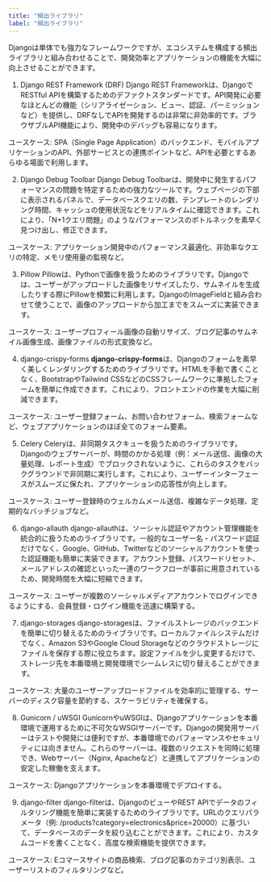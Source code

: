 ```yaml
---
title: "頻出ライブラリ"
label: "頻出ライブラリ"
---
```


Djangoは単体でも強力なフレームワークですが、エコシステムを構成する頻出ライブラリと組み合わせることで、開発効率とアプリケーションの機能を大幅に向上させることができます。

1. Django REST Framework (DRF)
Django REST Frameworkは、DjangoでRESTful APIを構築するためのデファクトスタンダードです。API開発に必要なほとんどの機能（シリアライゼーション、ビュー、認証、パーミッションなど）を提供し、DRFなしでAPIを開発するのは非常に非効率的です。ブラウザブルAPI機能により、開発中のデバッグも容易になります。

ユースケース: SPA（Single Page Application）のバックエンド、モバイルアプリケーションのAPI、外部サービスとの連携ポイントなど、APIを必要とするあらゆる場面で利用します。

2. Django Debug Toolbar
Django Debug Toolbarは、開発中に発生するパフォーマンスの問題を特定するための強力なツールです。ウェブページの下部に表示されるパネルで、データベースクエリの数、テンプレートのレンダリング時間、キャッシュの使用状況などをリアルタイムに確認できます。これにより、「N+1クエリ問題」のようなパフォーマンスのボトルネックを素早く見つけ出し、修正できます。

ユースケース: アプリケーション開発中のパフォーマンス最適化、非効率なクエリの特定、メモリ使用量の監視など。

3. Pillow
Pillowは、Pythonで画像を扱うためのライブラリです。Djangoでは、ユーザーがアップロードした画像をリサイズしたり、サムネイルを生成したりする際にPillowを頻繁に利用します。DjangoのImageFieldと組み合わせて使うことで、画像のアップロードから加工までをスムーズに実装できます。

ユースケース: ユーザープロフィール画像の自動リサイズ、ブログ記事のサムネイル画像生成、画像ファイルの形式変換など。

4. django-crispy-forms
**django-crispy-forms**は、Djangoのフォームを素早く美しくレンダリングするためのライブラリです。HTMLを手動で書くことなく、BootstrapやTailwind CSSなどのCSSフレームワークに準拠したフォームを簡単に作成できます。これにより、フロントエンドの作業を大幅に削減できます。

ユースケース: ユーザー登録フォーム、お問い合わせフォーム、検索フォームなど、ウェブアプリケーションのほぼ全てのフォーム要素。

5. Celery
Celeryは、非同期タスクキューを扱うためのライブラリです。Djangoのウェブサーバーが、時間のかかる処理（例：メール送信、画像の大量処理、レポート生成）でブロックされないように、これらのタスクをバックグラウンドで非同期に実行します。これにより、ユーザーインターフェースがスムーズに保たれ、アプリケーションの応答性が向上します。

ユースケース: ユーザー登録時のウェルカムメール送信、複雑なデータ処理、定期的なバッチジョブなど。

6. django-allauth
django-allauthは、ソーシャル認証やアカウント管理機能を統合的に扱うためのライブラリです。一般的なユーザー名・パスワード認証だけでなく、Google、GitHub、Twitterなどのソーシャルアカウントを使った認証機能も簡単に実装できます。アカウント登録、パスワードリセット、メールアドレスの確認といった一連のワークフローが事前に用意されているため、開発時間を大幅に短縮できます。

ユースケース: ユーザーが複数のソーシャルメディアアカウントでログインできるようにする、会員登録・ログイン機能を迅速に構築する。

7. django-storages
django-storagesは、ファイルストレージのバックエンドを簡単に切り替えるためのライブラリです。ローカルファイルシステムだけでなく、Amazon S3やGoogle Cloud Storageなどのクラウドストレージにファイルを保存する際に役立ちます。設定ファイルを少し変更するだけで、ストレージ先を本番環境と開発環境でシームレスに切り替えることができます。

ユースケース: 大量のユーザーアップロードファイルを効率的に管理する、サーバーのディスク容量を節約する、スケーラビリティを確保する。

8. Gunicorn / uWSGI
GunicornやuWSGIは、Djangoアプリケーションを本番環境で運用するために不可欠なWSGIサーバーです。Djangoの開発用サーバーはテストや開発には便利ですが、本番環境でのパフォーマンスやセキュリティには向きません。これらのサーバーは、複数のリクエストを同時に処理でき、Webサーバー（Nginx, Apacheなど）と連携してアプリケーションの安定した稼働を支えます。

ユースケース: Djangoアプリケーションを本番環境でデプロイする。

9. django-filter
django-filterは、DjangoのビューやREST APIでデータのフィルタリング機能を簡単に実装するためのライブラリです。URLのクエリパラメータ（例: /products?category=electronics&price=20000）に基づいて、データベースのデータを絞り込むことができます。これにより、カスタムコードを書くことなく、高度な検索機能を提供できます。

ユースケース: Eコマースサイトの商品検索、ブログ記事のカテゴリ別表示、ユーザーリストのフィルタリングなど。
